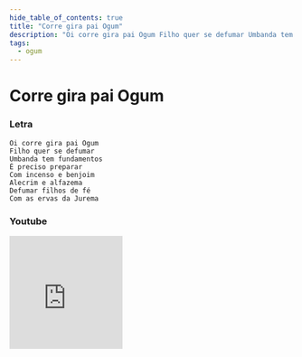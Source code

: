 ```yaml
---
hide_table_of_contents: true
title: "Corre gira pai Ogum"
description: "Oi corre gira pai Ogum Filho quer se defumar Umbanda tem fundamentos É preciso preparar Com incenso e benjoim Alecrim e alfazema Defumar filhos de fé Com as ervas da Jurema"
tags:
  - ogum
---
```


# Corre gira pai Ogum

### Letra

```text
Oi corre gira pai Ogum
Filho quer se defumar
Umbanda tem fundamentos
É preciso preparar
Com incenso e benjoim
Alecrim e alfazema
Defumar filhos de fé
Com as ervas da Jurema
```

### Youtube

<iframe
  width="200"
  height="200"
  src="https://www.youtube.com/embed/XvJBdrUOZGA"
  title="YouTube video player"
  frameborder="0"
  allow="accelerometer; autoplay; clipboard-write; encrypted-media; gyroscope; picture-in-picture; web-share"
  referrerpolicy="strict-origin-when-cross-origin"
  allowfullscreen
></iframe>